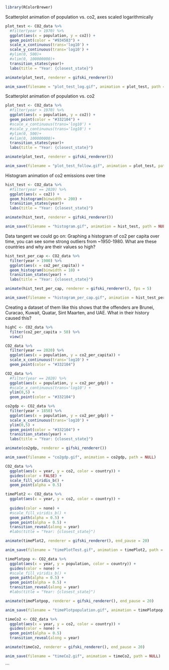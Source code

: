 
```r
library(RColorBrewer)
```

Scatterplot animation of population vs. co2, axes scaled logarithmically

```r
plot_test <- CO2_data %>%   
  #filter(year > 1970) %>% 
  ggplot(aes(x = population, y = co2)) + 
  geom_point(color = "#934583") + 
  scale_x_continuous(trans='log10') +
  scale_y_continuous(trans='log10') +
  #ylim(0, 500)+
  #xlim(0, 100000000)+
  transition_states(year)+
  labs(title = "Year: {closest_state}")
```
```r
animate(plot_test, renderer = gifski_renderer())

anim_save(filename = "plot_test_log.gif", animation = plot_test, path = NULL)
```

Scatterplot animation of population vs. co2

```r
plot_test <- CO2_data %>%   
  #filter(year > 1970) %>% 
  ggplot(aes(x = population, y = co2)) + 
  geom_point(color = "#332104") + 
  #scale_x_continuous(trans='log10') +
  #scale_y_continuous(trans='log10') +
  #ylim(0, 500)+
  #xlim(0, 100000000)+
  transition_states(year)+
  labs(title = "Year: {closest_state}")
```
```r
animate(plot_test, renderer = gifski_renderer())

anim_save(filename = "plot_test_follow.gif", animation = plot_test, path = NULL)
```

Histogram animation of co2 emissions over time 
```r
hist_test <- CO2_data %>%   
  #filter(year == 2020) %>% 
  ggplot(aes(x = co2)) + 
  geom_histogram(binwidth = 200) +
  transition_states(year)+
  labs(title = "Year: {closest_state}")
```
```r
animate(hist_test, renderer = gifski_renderer())

anim_save(filename = "histogram.gif", animation = hist_test, path = NULL)
```

Data tangent we could go on:
Graphing a histogram of co2 per capita over time, you can see some strong outliers from ~1950-1980. What are these countries and why are their values so high?
```r
hist_test_per_cap <- CO2_data %>%   
  filter(year > 1900) %>% 
  ggplot(aes(x = co2_per_capita)) + 
  geom_histogram(binwidth = 10) +
  transition_states(year) +
  labs(title = "Year: {closest_state}")
```
```r
animate(hist_test_per_cap, renderer = gifski_renderer(), fps = 5)

anim_save(filename = "histogram_per_cap.gif", animation = hist_test_per_cap, path = NULL)
```
Creating a dataset of them like this shows that the offenders are Brunei, Curacao, Kuwait, Quatar, Sint Maarten, and UAE. What in their history caused this?
```r
highC <- CO2_data %>% 
  filter(co2_per_capita > 50) %>% 
  view()
```


```r
CO2_data %>%   
  filter(year == 2020) %>% 
  ggplot(aes(x = population, y = co2_per_capita)) + 
  scale_x_continuous(trans='log10') +
  geom_point(color = "#332104")
```
```r
CO2_data %>%   
  #filter(year == 2020) %>% 
  ggplot(aes(x = population, y = co2_per_gdp)) + 
  #scale_x_continuous(trans='log10') +
  ylim(0,5) +
  geom_point(color = "#332104")

```
```r
co2gdp <- CO2_data %>%   
  filter(year > 1850) %>% 
  ggplot(aes(x = population, y = co2_per_gdp)) + 
  scale_x_continuous(trans='log10') +
  ylim(0,5) +
  geom_point(color = "#332104") +
  transition_states(year) +
  labs(title = "Year: {closest_state}")
```
```r
animate(co2gdp, renderer = gifski_renderer())

anim_save(filename = "co2gdp.gif", animation = co2gdp, path = NULL)
```

```r
CO2_data %>% 
  ggplot(aes(x = year, y = co2, color = country)) +
  guides(color = FALSE) +
  scale_fill_viridis_b() +
  geom_point(alpha = 0.5)
```
```r
timePlot2 <- CO2_data %>% 
  ggplot(aes(x = year, y = co2, color = country)) +
  
  guides(color = none) +
  #scale_fill_viridis_b() +
  geom_path(alpha = 0.5) +
  geom_point(alpha = 0.5) +
  transition_reveal(along = year)
  #labs(title = "Year: {closest_state}")
```
```r
animate(timePlot2, renderer = gifski_renderer(), end_pause = 20)

anim_save(filename = "timePlotTest.gif", animation = timePlot2, path = NULL)
```

```r
timePlotpop <- CO2_data %>% 
  ggplot(aes(x = year, y = population, color = country)) +
  guides(color = none) +
  #scale_fill_viridis_b() +
  geom_path(alpha = 0.5) +
  geom_point(alpha = 0.5) +
  transition_reveal(along = year)
  #labs(title = "Year: {closest_state}")
```
```r
animate(timePlotpop, renderer = gifski_renderer(), end_pause = 20)

anim_save(filename = "timePlotpopulation.gif", animation = timePlotpop, path = NULL)
```
```r
timeCo2 <- CO2_data %>% 
  ggplot(aes(x = year, y = co2, color = country)) +
  guides(color = none) +
  geom_point(alpha = 0.5)
  transition_reveal(along = year)
```
```r
animate(timeCo2, renderer = gifski_renderer(), end_pause = 20)

anim_save(filename = "timeCo2.gif", animation = timeCo2, path = NULL)
```
```

